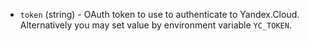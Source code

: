 <!-- Code generated from the comments of the AccessConfig struct in builder/yandex/access_config.go; DO NOT EDIT MANUALLY -->

- `token` (string) - OAuth token to use to authenticate to Yandex.Cloud. Alternatively you may set
  value by environment variable `YC_TOKEN`.
